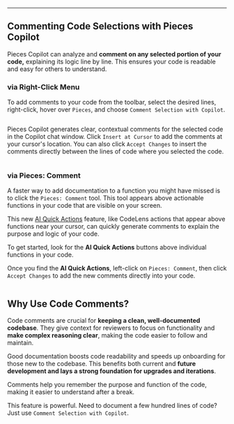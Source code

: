 ***

## Commenting Code Selections with Pieces Copilot

Pieces Copilot can analyze and **comment on any selected portion of your code,** explaining its logic line by line. This ensures your code is readable and easy for others to understand.

### via Right-Click Menu

To add comments to your code from the toolbar, select the desired lines, right-click, hover over `Pieces`, and choose `Comment Selection with Copilot`.

<Image src="https://storage.googleapis.com/hashnode_product_documentation_assets/jetbrains_plugin_assets/jetbrains_plugin_assets/pieces_copilot/documenting_code/hovering_comment_selection.png" alt="" align="center" fullwidth="true" />

Pieces Copilot generates clear, contextual comments for the selected code in the Copilot chat window. Click `Insert at Cursor` to add the comments at your cursor's location. You can also click `Accept Changes` to insert the comments directly between the lines of code where you selected the code.

<Image src="https://storage.googleapis.com/hashnode_product_documentation_assets/jetbrains_plugin_assets/jetbrains_plugin_assets/pieces_copilot/documenting_code/comment_right_click.gif" alt="" align="center" fullwidth="true" />

### via Pieces: Comment

A faster way to add documentation to a function you might have missed is to click the `Pieces: Comment` tool. This tool appears above actionable functions in your code that are visible on your screen.

This new [AI Quick Actions](https://docs.pieces.app/products/extensions-plugins/jetbrains/copilot/chat#via-ai-quick-actions) feature, like CodeLens actions that appear above functions near your cursor, can quickly generate comments to explain the purpose and logic of your code.

To get started, look for the **AI Quick Actions** buttons above individual functions in your code.

Once you find the **AI Quick Actions**, left-click on `Pieces: Comment`, then click `Accept Changes` to add the new comments directly into your code.

<Image src="https://storage.googleapis.com/hashnode_product_documentation_assets/jetbrains_plugin_assets/jetbrains_plugin_assets/pieces_copilot/documenting_code/comment_quick_action.gif" alt="" align="center" fullwidth="true" />

## Why Use Code Comments?

Code comments are crucial for **keeping a clean, well-documented codebase**. They give context for reviewers to focus on functionality and **make complex reasoning clear**, making the code easier to follow and maintain.

Good documentation boosts code readability and speeds up onboarding for those new to the codebase. This benefits both current and **future development and lays a strong foundation for upgrades and iterations**.

Comments help you remember the purpose and function of the code, making it easier to understand after a break.

This feature is powerful. Need to document a few hundred lines of code? Just use `Comment Selection with Copilot`.
